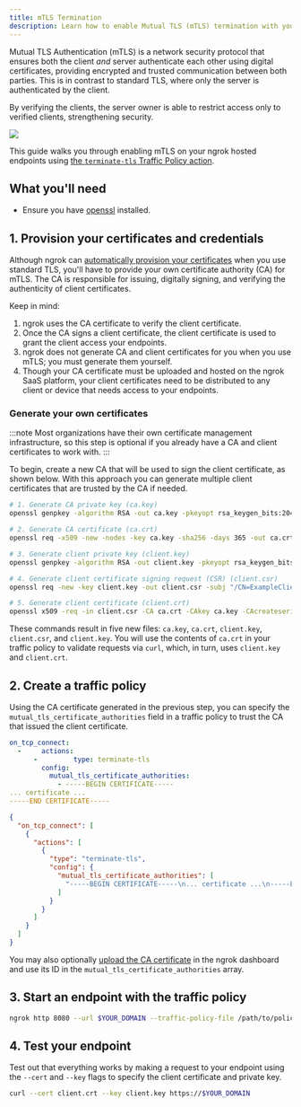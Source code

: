 ```yaml
---
title: mTLS Termination
description: Learn how to enable Mutual TLS (mTLS) termination with your ngrok agents.
---
```


Mutual TLS Authentication (mTLS) is a network security protocol that ensures both the client _and_ server authenticate each other using digital certificates, providing encrypted and trusted communication between both parties. This is in contrast to standard TLS, where only the server is authenticated by the client.

By verifying the clients, the server owner is able to restrict access only to verified clients, strengthening security.

![](./img/mtls-diag.png)

This guide walks you through enabling mTLS on your ngrok hosted endpoints using [the `terminate-tls` Traffic Policy action](/traffic-policy/actions/terminate-tls/).

## What you'll need

- Ensure you have [openssl](https://docs.openiam.com/docs-4.2.1.3/appendix/2-openssl) installed.

## 1. Provision your certificates and credentials

Although ngrok can [automatically provision your certificates](/universal-gateway/tls-certificates) when you use standard TLS, you'll have to provide your own certificate authority (CA) for mTLS.
The CA is responsible for issuing, digitally signing, and verifying the authenticity of client certificates.

Keep in mind:

1. ngrok uses the CA certificate to verify the client certificate.
2. Once the CA signs a client certificate, the client certificate is used to grant the client access your endpoints.
3. ngrok does not generate CA and client certificates for you when you use mTLS; you must generate them yourself.
4. Though your CA certificate must be uploaded and hosted on the ngrok SaaS platform, your client certificates need to be distributed to any client or device that needs access to your endpoints.

### Generate your own certificates

:::note
Most organizations have their own certificate management infrastructure, so this step is optional if you already have a CA and client certificates to work with.
:::

To begin, create a new CA that will be used to sign the client certificate, as shown below.
With this approach you can generate multiple client certificates that are trusted by the CA if needed.

```bash
# 1. Generate CA private key (ca.key)
openssl genpkey -algorithm RSA -out ca.key -pkeyopt rsa_keygen_bits:2048

# 2. Generate CA certificate (ca.crt)
openssl req -x509 -new -nodes -key ca.key -sha256 -days 365 -out ca.crt -subj "/CN=ExampleCA"

# 3. Generate client private key (client.key)
openssl genpkey -algorithm RSA -out client.key -pkeyopt rsa_keygen_bits:2048

# 4. Generate client certificate signing request (CSR) (client.csr)
openssl req -new -key client.key -out client.csr -subj "/CN=ExampleClient"

# 5. Generate client certificate (client.crt)
openssl x509 -req -in client.csr -CA ca.crt -CAkey ca.key -CAcreateserial -out client.crt -days 365 -sha256
```

These commands result in five new files: `ca.key`, `ca.crt`, `client.key`, `client.csr`, and `client.key`.
You will use the contents of `ca.crt` in your traffic policy to validate requests via `curl`, which, in turn, uses `client.key` and `client.crt`.

## 2. Create a traffic policy

Using the CA certificate generated in the previous step, you can specify the `mutual_tls_certificate_authorities` field in a traffic policy to trust the CA that issued the client certificate.

<CodeGroup>

```yaml policy.yml
on_tcp_connect:
  -     actions:
      -         type: terminate-tls
        config:
          mutual_tls_certificate_authorities:
            - -----BEGIN CERTIFICATE-----
... certificate ...
-----END CERTIFICATE-----
```

```json policy.json
{
  "on_tcp_connect": [
    {
      "actions": [
        {
          "type": "terminate-tls",
          "config": {
            "mutual_tls_certificate_authorities": [
              "-----BEGIN CERTIFICATE-----\n... certificate ...\n-----END CERTIFICATE-----"
            ]
          }
        }
      ]
    }
  ]
}
```

</CodeGroup>

You may also optionally [upload the CA certificate](https://dashboard.ngrok.com/tls-cert-authorities) in the ngrok dashboard and use its ID in the `mutual_tls_certificate_authorities` array.

## 3. Start an endpoint with the traffic policy

```bash
ngrok http 8080 --url $YOUR_DOMAIN --traffic-policy-file /path/to/policy.yml
```

## 4. Test your endpoint

Test out that everything works by making a request to your endpoint using the `--cert` and `--key` flags to specify the client certificate and private key.

```bash
curl --cert client.crt --key client.key https://$YOUR_DOMAIN
```
